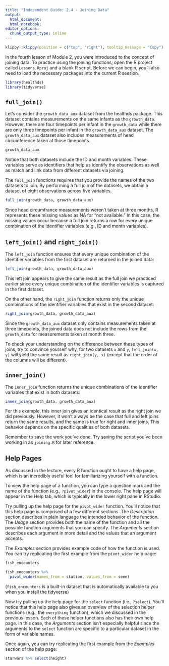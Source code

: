 ```yaml
---
title: "Independent Guide: 2.4 - Joining Data"
output: 
  html_document:
  html_notebook:
editor_options: 
  chunk_output_type: inline
---
```


```r
klippy::klippy(position = c("top", "right"), tooltip_message = "Copy")
```

In the fourth lesson of Module 2, you were introduced to the concept of joining
data. To practice using the joining functions, open the R project called
`Lessons.Rproj` and a blank R script. Before we can begin, you'll also need to
load the necessary packages into the current R session.

```r
library(healthds)
library(tidyverse)
```

## `full_join()`

Let's consider the `growth_data_aux` dataset from the healthds package. This
dataset contains measurements on the same infants as the `growth_data`.
However, there are four timepoints per infant in the `growth_data` while there
are only three timepoints per infant in the `growth_data_aux` dataset. The
`growth_data_aux` dataset also includes measurements of head circumference taken
at those timepoints.

```r
growth_data_aux
```

Notice that both datasets include the ID and month variables. These variables
serve as identifiers that help us identify the observations as well as match
and link data from different datasets via joining.

The `full_join` functions requires that you provide the names of the two datasets 
to join. By performing a full join of the datasets, we obtain a dataset of 
eight observations across five variables.

```r
full_join(growth_data, growth_data_aux)
```

Since head circumfrance measurements weren't taken at three months, R represents
these missing values as NA for "not available." In this case, the missing values
occur because a full join returns a row for every unique combination of the
identifier variables (e.g., ID and month variables).

## `left_join()` and `right_join()`

The `left_join` function ensures that every unique combination of the identifier
variables from the first dataset are returned in the joined data:

```r
left_join(growth_data, growth_data_aux)
```

This left join appears to give the same result as the full join we practiced earlier
since every unique combination of the identifier variables is captured in the first dataset.

On the other hand, the `right_join` function returns only the unique
combinations of the identifier variables that exist in the second dataset:

```r
right_join(growth_data, growth_data_aux)
```

Since the `growth_data_aux` dataset only contains measurements taken at three
timepoints, the joined data does not include the rows from the `growth_data` for
measurements taken at month three.

To check your understanding on the difference between these types of joins, try
to convince yourself why, for two datasets `x` and `y`, `left_join(x, y)` will 
yield the same result as `right_join(y, x)` (except that the order of the columns 
will be different). 

## `inner_join()`

The `inner_join` function returns the unique combinations of the identifier
variables that exist in both datasets:

```r
inner_join(growth_data, growth_data_aux)
```

For this example, this inner join gives an identical result as the right join we
did previously. However, it won't always be the
case that full and left joins return the same results, and the same is true for
right and inner joins. This behavior depends on the specific qualities of both
datasets.

Remember to save the work you've done. Try saving the script you've been working
in as `joining.R` for later reference.

## Help Pages

As discussed in the lecture, every R function ought to have a help page, which
is an incredibly useful tool for familiarizing yourself with a function.

To view the help page of a function, you can type a question mark and the name
of the function (e.g., `?pivot_wider`) in the console. The help page will appear
in the Help tab, which is typically in the lower right pane in RStudio.

Try pulling up the help page for the `pivot_wider` function. You'll notice that
this help page is comprised of a few different sections. The *Description* section
describes in plain language the intended behavior of the function. The *Usage*
section provides both the name of the function and all the possible function
arguments that you can specify. The *Arguments* section describes each argument in
more detail and the values that an argument accepts.

The *Examples* section provides example code of how the function is used. You can
try replicating the first example from the `pivot_wider` help page:

```r
fish_encounters
```

```r
fish_encounters %>%
  pivot_wider(names_from = station, values_from = seen)
```

(`fish_encounters` is a built-in dataset that is automatically available to you
when you install the tidyverse)

Now try pulling up the help page for the `select` function (i.e., `?select`).
You'll notice that this help page also gives an overview of the selection helper
functions (e.g., the `everything` function), which we discussed in the previous
lesson. Each of these helper functions also has their own help page. In this
case, the *Arguments* section isn't especially helpful since the arguments to
the `select` function are specific to a particular dataset in the form of
variable names.

Once again, you can try replicating the first example from the *Examples* section
of the help page:

```r
starwars %>% select(height)
```
